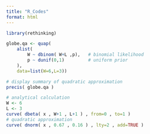 ```yaml
---
title: "R_Codes"
format: html
---
```


```r
library(rethinking)
```


```r
globe.qa <- quap(
    alist(
        W ~ dbinom( W+L ,p),   # binomial likelihood
        p ~ dunif(0,1)         # uniform prior
    ),
    data=list(W=6,L=3))

# display summary of quadratic approximation
precis( globe.qa )
```

```r
# analytical calculation
W <- 6
L <- 3
curve( dbeta( x , W+1 , L+1 ) , from=0 , to=1 )
# quadratic approximation
curve( dnorm( x , 0.67 , 0.16 ) , lty=2 , add=TRUE )
```


